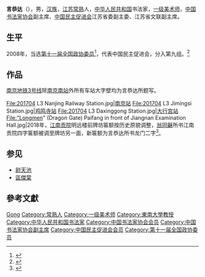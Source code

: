 '''言恭达'''（{{bd|1948年||}}），男，[[汉族|汉族]]，[[江苏|江苏]][[常熟|常熟]]人，[[中华人民共和国|中华人民共和国]]书法家，[[一级美术师|一级美术师]]，[[中国书法家协会|中国书法家协会]]副主席、[[中国民主促进会|中国民主促进会]]江苏省委副主委、江苏省文联副主席。

== 生平 ==
2008年，当选[[第十一届全国政协委员|第十一届全国政协委员]]<ref>{{cite news|title=第十一届全国政协委员名单|url=http://www.indaa.com.cn/zt/2009qglh/zxzs/200903/t20090303_127573.html|accessdate=2013-04-09|newspaper=新华社北京1月25日电 中国人民政治协商会议第十一届全国委员会委员名单(共2237人，2008年1月25日政协第十届全国委员会常务委员会第二十次会议通过)|date=2008年1月25日|deadurl=yes|archiveurl=https://web.archive.org/web/20130928014403/http://www.indaa.com.cn/zt/2009qglh/zxzs/200903/t20090303_127573.html|archivedate=2013年9月28日}}</ref>，代表中国民主促进会，分入第九组。<ref>{{cite news|title=全国政协信息-言恭达|url=http://www.cppcc.gov.cn/CMS/wylibary/showJcwyxtInfoWylibary.action?tabJcwyxt.guid=11W0002990&wytype=wjwy|accessdate=2013-04-11|newspaper=全国政协委员会}}</ref>

== 作品 ==
[[南京地铁3号线|南京地铁3号线]]除[[南京南站_(南京地铁)|南京南站]]外所有车站大字壁均为言恭达所题写。
<gallery>
File:201704 L3 Nanjing Railway Station.jpg|[[南京站_(南京地铁)|南京站]]
File:201704 L3 Jimingsi Station.jpg|[[鸡鸣寺站|鸡鸣寺站]]
File:201704 L3 Daxinggong Station.jpg|[[大行宫站|大行宫站]]
File:"Longmen" (Dragon Gate) Paifang in front of Jiangnan Examination Hall.jpg|2018年，[[江南贡院|江南贡院]]明远楼前牌坊匾额按历史原貌调整，[[翁同龢|翁同龢]]所书江南贡院四字匾额被调至牌坊另一面，新匾额为言恭达所书龙门二字<ref>{{Cite web |url=http://news.jstv.com/a/20180911/5b97baabf3ca622123d008d7.shtml |title=南京夫子庙“江南贡院”牌坊换“龙门”原来是恢复原貌 |accessdate=2019-09-24 |author=李琥 |date=2018-09-11 |work=编辑：国正 |publisher=荔枝网 |language=Zh-hans |archive-url=https://web.archive.org/web/20190924080158/http://news.jstv.com/a/20180911/5b97baabf3ca622123d008d7.shtml |archive-date=2019-09-24 |dead-url=yes }}</ref>。
</gallery>

== 参见 ==
* [[尉天池|尉天池]]
* [[區傑棠|區傑棠]]

== 參考文獻 ==
{{reflist}}

{{中华人民共和国政治人物小作品}}
{{中国书法家协会第四届理事会}}
{{中国书法家协会第五届理事会}}
{{中国书法家协会第六届理事会}}
{{中国文学艺术界联合会第九届全国委员会}}

{{Authority control}}
{{DEFAULTSORT:Yan Gongda}}
[[Category:言姓|Gong]]
[[Category:常熟人|Category:常熟人]]
[[Category:一级美术师|Category:一级美术师]]
[[Category:東南大學教授|Category:東南大學教授]]
[[Category:中华人民共和国书法家|Category:中华人民共和国书法家]]
[[Category:中国书法家协会会员|Category:中国书法家协会会员]]
[[Category:中国书法家协会副主席|Category:中国书法家协会副主席]]
[[Category:中国民主促进会会员|Category:中国民主促进会会员]]
[[Category:第十一届全国政协委员|Category:第十一届全国政协委员]]